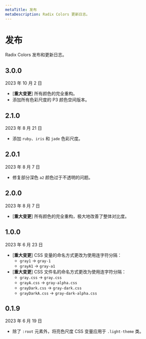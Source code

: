 ```yaml
---
metaTitle: 发布
metaDescription: Radix Colors 更新日志。
---
```


# 发布

<Description>Radix Colors 发布和更新日志。</Description>

## 3.0.0

<Note>2023 年 10 月 2 日</Note>

- [**重大变更**] 所有颜色的完全重构。
- 添加所有色彩尺度的 P3 颜色空间版本。

## 2.1.0

<Note>2023 年 8 月 21 日</Note>

- 添加 `ruby`、`iris` 和 `jade` 色彩尺度。

## 2.0.1

<Note>2023 年 8 月 7 日</Note>

- 修复部分深色 `a2` 颜色过于不透明的问题。

## 2.0.0

<Note>2023 年 8 月 7 日</Note>

- [**重大变更**] 所有颜色的完全重构，极大地改善了整体对比度。

## 1.0.0

<Note>2023 年 6 月 23 日</Note>

- [**重大变更**] CSS 变量的命名方式更改为使用连字符分隔：
  - `gray1` → `gray-1`
  - `grayA1` → `gray-a1`
- [**重大变更**] CSS 文件名的命名方式更改为使用连字符分隔：
  - `gray.css` → `gray.css`
  - `grayA.css` → `gray-alpha.css`
  - `grayDark.css` → `gray-dark.css`
  - `grayDarkA.css` → `gray-dark-alpha.css`

## 0.1.9

<Note>2023 年 6 月 19 日</Note>

- 除了 `:root` 元素外，将亮色尺度 CSS 变量应用于 `.light-theme` 类。